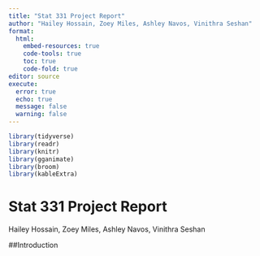 ```yaml
---
title: "Stat 331 Project Report"
author: "Hailey Hossain, Zoey Miles, Ashley Navos, Vinithra Seshan"
format: 
  html:
    embed-resources: true
    code-tools: true
    toc: true
    code-fold: true
editor: source
execute: 
  error: true
  echo: true
  message: false
  warning: false
---
```


```r
library(tidyverse)
library(readr)
library(knitr)
library(gganimate)
library(broom)
library(kableExtra)
```

# Stat 331 Project Report

Hailey Hossain, Zoey Miles, Ashley Navos, Vinithra Seshan


##Introduction

